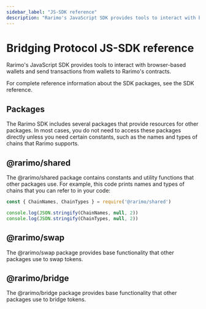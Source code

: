 ```yaml
---
sidebar_label: "JS-SDK reference"
description: "Rarimo's JavaScript SDK provides tools to interact with browser-based wallets and bridge tokens."
---
```


# Bridging Protocol JS-SDK reference

Rarimo's JavaScript SDK provides tools to interact with browser-based wallets and send transactions from wallets to Rarimo's contracts.

For complete reference information about the SDK packages, see the <OutLink href="https://rarimo.github.io/js-sdk/index.html">SDK reference</OutLink>.

## Packages

The Rarimo SDK includes several packages that provide resources for other packages.
In most cases, you do not need to access these packages directly unless you need certain constants, such as the names and types of chains that Rarimo supports.

## @rarimo/shared

The <OutLink href="https://www.npmjs.com/package/@rarimo/shared">@rarimo/shared</OutLink> package contains constants and utility functions that other packages use.
For example, this code prints names and types of chains that you can refer to in your code:

```ts
const { ChainNames, ChainTypes } = require('@rarimo/shared')

console.log(JSON.stringify(ChainNames, null, 2))
console.log(JSON.stringify(ChainTypes, null, 2))
```

## @rarimo/swap

The <OutLink href="https://www.npmjs.com/package/@rarimo/swap">@rarimo/swap</OutLink> package provides base functionality that other packages use to swap tokens.

## @rarimo/bridge

The <OutLink href="https://www.npmjs.com/package/@rarimo/bridge">@rarimo/bridge</OutLink> package provides base functionality that other packages use to bridge tokens.
